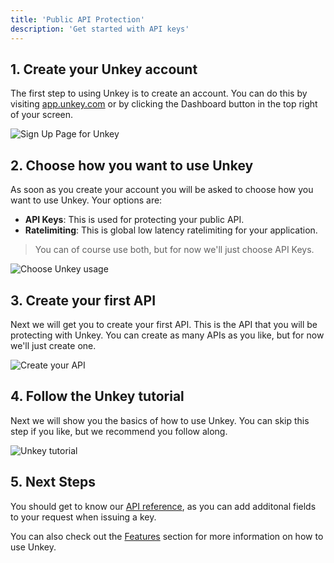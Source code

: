 ```yaml
---
title: 'Public API Protection'
description: 'Get started with API keys'
---
```


## 1. Create your Unkey account

The first step to using Unkey is to create an account. You can do this by visiting [app.unkey.com](https://app.unkey.com) or by clicking the Dashboard button in the top right of your screen.
<Frame caption="Create your account">
  <img src="/images/sign-up.png" alt="Sign Up Page for Unkey"/>
</Frame>

## 2. Choose how you want to use Unkey

As soon as you create your account you will be asked to choose how you want to use Unkey. Your options are:

- **API Keys**: This is used for protecting your public API.
- **Ratelimiting**: This is global low latency ratelimiting for your application.

> You can of course use both, but for now we'll just choose API Keys.

<Frame caption="Choose how to use Unkey">
  <img src="/images/choose-unkey.png" alt="Choose Unkey usage"/>
</Frame>

## 3. Create your first API

Next we will get you to create your first API. This is the API that you will be protecting with Unkey. You can create as many APIs as you like, but for now we'll just create one.

<Frame caption="Create your API">
  <img src="/images/create-first-api.png" alt="Create your API"/>
</Frame>

## 4. Follow the Unkey tutorial

Next we will show you the basics of how to use Unkey. You can skip this step if you like, but we recommend you follow along.

<Frame caption="Follow the Unkey tutorial">
  <img src="/images/create-root-key.png" alt="Unkey tutorial"/>
</Frame>

## 5. Next Steps

You should get to know our [API reference](/api-reference/authentication), as you can add additonal fields to your request when issuing a key.

You can also check out the [Features](/apis/features/ratelimiting) section for more information on how to use Unkey.
